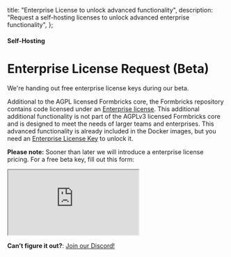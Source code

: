   title: "Enterprise License to unlock advanced functionality",
  description:
    "Request a self-hosting licenses to unlock advanced enterprise functionality",
};

#### Self-Hosting

# Enterprise License Request (Beta)

We're handing out free enterprise license keys during our beta.

Additional to the AGPL licensed Formbricks core, the Formbricks repository contains code licensed under an [Enterprise license](https://github.com/formbricks/formbricks/blob/main/packages/ee/LICENSE). This additional additional functionality is not part of the AGPLv3 licensed Formbricks core and is designed to meet the needs of larger teams and enterprises. This advanced functionality is already included in the Docker images, but you need an [Enterprise License Key](https://formbricks.com/docs/self-hosting/license) to unlock it.

**Please note:** Sooner than later we will introduce a enterprise license pricing. For a free beta key, fill out this form:

<div style={{ position: 'relative', height: '100vh', maxHeight: '100vh', overflow: 'auto', borderRadius:'12px' }}>
  <iframe
    src="https://app.formbricks.com/s/clrf4z8zg1u3912250j7shqb5"
    style={{ position: 'absolute', left: 0, top: 0, width: '100%', height: '100%', border: 0 }}
  >
  </iframe>
</div>


**Can’t figure it out?**: [Join our Discord!](https://formbricks.com/discord)
